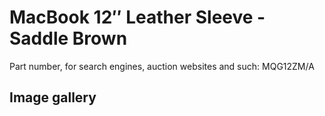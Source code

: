 
# MacBook 12″ Leather Sleeve - Saddle Brown

Part number, for search engines, auction websites and such: MQG12ZM/A

## Image gallery

<div style={{ width: "768px" }}>
  <GalleryComponent
    images={[
      {
        original: "/everysource/MQG12.png",
        thumbnail: "/everypreview/MQG12.png",
      },
      {
        original: "/everysource/MQG12_AV1.png",
        thumbnail: "/everypreview/MQG12_AV1.png",
      }
    ]}
  />
</div>